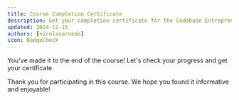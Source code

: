 ```yaml
---
title: Course Completion Certificate
description: Get your completion certificate for the Codebase Entrepreneur Community course
updated: 2024-12-15
authors: [nicolasarnedo]
icon: BadgeCheck
---
```



You've made it to the end of the course! Let's check your progress and get your certificate.

<CertificatePage courseId="codebase-entrepreneur-community"/>

Thank you for participating in this course. We hope you found it informative and enjoyable!

